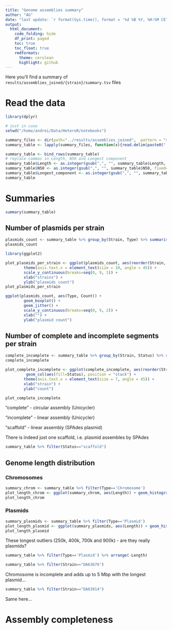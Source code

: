 ```yaml
---
title: "Genome assemblies summary"
author: "AG"
date: "last update: `r format(Sys.time(), format = '%d %B %Y, %H:%M CET')`"
output:
  html_document:
    code_folding: hide
    df_print: paged
    toc: true
    toc_float: true
    rmdformats:
      theme: cerulean
      highlight: github
---
```


Here you'll find a summary of `results/assemblies_joined/{strain}/summary.tsv` files

# Read the data

```r
library(dplyr)

# just in case
setwd("/home/andrei/Data/HeteroR/notebooks")

summary_files <- dir(path="../results/assemblies_joined",  pattern = "summary.tsv", recursive=TRUE)
summary_table <- lapply(summary_files, function(x){read.delim(paste0("../results/assemblies_joined/", x), stringsAsFactors = TRUE)})

summary_table <- bind_rows(summary_table)
# replace commas in Length, N50 and Longest component
summary_table$Length <- as.integer(gsub(",", "", summary_table$Length, fixed=TRUE))
summary_table$N50 <- as.integer(gsub(",", "", summary_table$N50, fixed=TRUE))
summary_table$Longest_component <- as.integer(gsub(",", "", summary_table$Longest_component, fixed=TRUE))
summary_table
```

# Summaries
```r
summary(summary_table)
```

## Number of plasmids per strain

```r
plasmids_count <- summary_table %>% group_by(Strain, Type) %>% summarise(Count = n()) %>% filter(Type=="Plasmid")
plasmids_count
```


```r
library(ggplot2)

plot_plasmids_per_strain <- ggplot(plasmids_count, aes(reorder(Strain, -Count), Count)) + geom_col() +
        theme(axis.text.x = element_text(size = 10, angle = 45)) +
        scale_y_continuous(breaks=seq(0, 9, 1)) +
        xlab("strains") +
        ylab("plasmids count")
plot_plasmids_per_strain
```

```r
ggplot(plasmids_count, aes(Type, Count)) +
        geom_boxplot() +
        geom_jitter() +
        scale_y_continuous(breaks=seq(0, 9, 2)) +
        xlab("") +
        ylab("plasmid count")
```

## Number of complete and incomplete segments per strain

```r
complete_incomplete <- summary_table %>% group_by(Strain, Status) %>% summarise(Count = n())
complete_incomplete
```
```r
plot_complete_incomplete <- ggplot(complete_incomplete, aes(reorder(Strain, -Count), Count)) +
         geom_col(aes(fill=Status), position = "stack") +
        theme(axis.text.x = element_text(size = 7, angle = 45)) +
        xlab("strain") +
        ylab("count")

plot_complete_incomplete
```

"complete" - circular assembly (Unicycler)

"incomplete" - linear assembly (Unicycler)

"scaffold" - linear assembly (SPAdes plasmid)

There is indeed just one scaffold, i.e. plasmid assembles by SPAdes

```r
summary_table %>% filter(Status=="scaffold")
```

## Genome length distribution

### Chromosomes

```r
summary_chrom <- summary_table %>% filter(Type=='Chromosome')
plot_length_chrom <- ggplot(summary_chrom, aes(Length)) + geom_histogram(stat="bin")
plot_length_chrom
```

### Plasmids

```r
summary_plasmids <- summary_table %>% filter(Type=='Plasmid')
plot_length_plasmid <- ggplot(summary_plasmids, aes(Length)) + geom_histogram(stat="bin")
plot_length_plasmid
```

These longest outliers (250k, 400k, 700k and 900k) - are they really plasmids?
```r
summary_table %>% filter(Type=='Plasmid') %>% arrange(-Length)
```
```r
summary_table %>% filter(Strain=="DA63676")
```

Chromosome is incomplete and adds up to 5 Mbp with the longest plasmid...

```r
summary_table %>% filter(Strain=="DA63914")
```

Same here...

# Assembly completeness